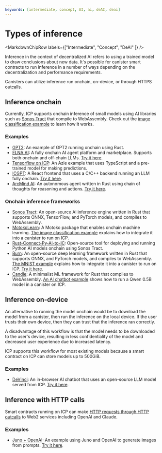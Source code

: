 ```yaml
---
keywords: [intermediate, concept, AI, ai, deAI, deai]
---
```



# Types of inference

<MarkdownChipRow labels={["Intermediate", "Concept", "DeAI" ]} />



Inference in the context of decentralized AI refers to using a trained model to draw conclusions about new data.
It's possible for canister smart contracts to run inference in a number of ways depending on the decentralization and performance requirements.

Canisters can utilize inference run onchain, on-device, or through HTTPS outcalls.

## Inference onchain

Currently, ICP supports onchain inference of small models using AI libraries such as [Sonos Tract](https://github.com/sonos/tract) that compile to WebAssembly.
Check out the [image classification example](/ecosystem?tag=AI) to learn how it works.

### Examples

- [GPT2](https://github.com/modclub-app/rust-connect-py-ai-to-ic/tree/main/internet_computer/examples/gpt2): An example of GPT2 running onchain using Rust.
- [ELNA AI](https://github.com/elna-ai): A fully onchain AI agent platform and marketplace. Supports both onchain and off-chain LLMs. [Try it here](https://dapp.elna.ai/).
- [Tensorflow on ICP](https://github.com/carlosarturoceron/decentAI): An Azle example that uses TypeScript and a pre-trained model for making predictions.
- [ICGPT](https://github.com/icppWorld/icgpt): A React frontend that uses a C/C++ backend running an LLM fully onchain. [Try it here](https://icgpt.icpp.world/).
- [ArcMind AI](https://github.com/arcmindai/arcmindai): An autonomous agent written in Rust using chain of thoughts for reasoning and actions. [Try it here](https://arcmindai.app).

### Onchain inference frameworks

- [Sonos Tract](https://github.com/sonos/tract): An open-source AI inference engine written in Rust that supports ONNX, TensorFlow, and PyTorch models, and compiles to WebAssembly.
- [MotokoLearn](https://github.com/ildefons/motokolearn): A Motoko package that enables onchain machine learning.
  [The image classification example](https://github.com/dfinity/examples/tree/master/rust/image-classification) explains how to integrate it into a canister to run on ICP.
- [Rust-Connect-Py-AI-to-IC](https://github.com/jeshli/rust-connect-py-ai-to-ic): Open-source tool for deploying and running Python AI models onchain using Sonos Tract.
- [Burn](https://github.com/tracel-ai/burn): An open-source deep learning framework written in Rust that supports ONNX, and PyTorch models, and compiles to WebAssembly.
  [The MNIST example](https://github.com/smallstepman/ic-mnist) explains how to integrate it into a canister to run on ICP. [Try it here](https://jsi2g-jyaaa-aaaam-abnia-cai.icp0.io/).
- [Candle](https://github.com/huggingface/candle): A minimalist ML framework for Rust that compiles to WebAssembly.
  [An AI chatbot example](https://github.com/ldclabs/ic-panda/tree/main/src/ic_panda_ai) shows how to run a Qwen 0.5B model in a canister on ICP.


## Inference on-device

An alternative to running the model onchain would be to download the model from a canister, then run the inference on the local device. If the user trusts their own device, then they can trust that the inference ran correctly.

A disadvantage of this workflow is that the model needs to be downloaded to the user's device, resulting in less confidentiality of the model and decreased user experience due to increased latency.

ICP supports this workflow for most existing models because a smart contract on ICP can store models up to 500GiB.

### Examples

- [DeVinci](https://github.com/patnorris/DecentralizedAIonIC): An in-browser AI chatbot that uses an open-source LLM model served from ICP. [Try it here](https://x6occ-biaaa-aaaai-acqzq-cai.icp0.io/).


## Inference with HTTP calls

Smart contracts running on ICP can make [HTTP requests through HTTP outcalls](/docs/current/building-apps/using-network-features/using-http/https-outcalls/overview) to Web2 services including OpenAI and Claude.

### Examples

- [Juno + OpenAI](https://github.com/peterpeterparker/juno-openai): An example using Juno and OpenAI to generate images from prompts. [Try it here](https://pycrs-xiaaa-aaaal-ab6la-cai.icp0.io/).
